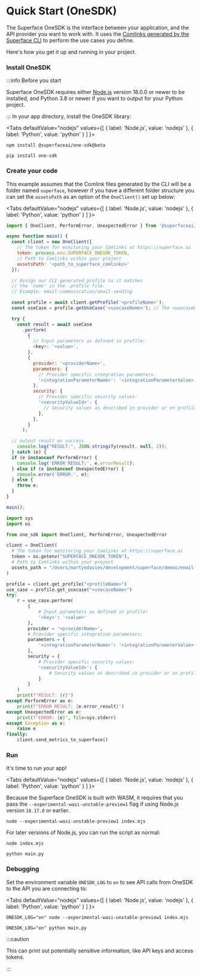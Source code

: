 
# Quick Start (OneSDK)

The Superface OneSDK is the interface between your application, and the API provider you want to work with. It uses the [Comlinks generated by the Superface CLI](./quick-start.mdx) to perform the use cases you define.

Here's how you get it up and running in your project.

<div class="count-steps-h3">

### Install OneSDK

:::info Before you start

Superface OneSDK requires either [Node.js](https://nodejs.dev/) version 18.0.0 or newer to be installed, and Python 3.8 or newer if you want to output for your Python project.

:::
In your app directory, install the OneSDK library:

<Tabs
  defaultValue="nodejs"
  values={[
    { label: 'Node.js', value: 'nodejs' },
    { label: 'Python', value: 'python' }
  ]
}>

  <TabItem value="nodejs">

```shell
npm install @superfaceai/one-sdk@beta
```

  </TabItem>
  <TabItem value="python">

```shell
pip install one-sdk
```

  </TabItem>
</Tabs>

### Create your code

This example assumes that the Comlink files generated by the CLI will be a folder named `superface`, however if you have a different folder structure you can set the `assetsPath` as an option of the `OneClient()` set up below:

<Tabs
  defaultValue="nodejs"
  values={[
    { label: 'Node.js', value: 'nodejs' },
    { label: 'Python', value: 'python' }
  ]
}>

<TabItem value="nodejs">

```js title="index.mjs"
import { OneClient, PerformError, UnexpectedError } from '@superfaceai/one-sdk';

async function main() {
  const client = new OneClient({
    // The token for monitoring your Comlinks at https://superface.ai
    token: process.env.SUPERFACE_ONESDK_TOKEN,
    // Path to Comlinks within your project
    assetsPath: '<path_to_superface_comlinks>'
  });

  // Assign our CLI generated profile so it matches
  // the 'name' in the .profile file.
  // Example: email-communication/email-sending

  const profile = await client.getProfile('<profileName>');
  const useCase = profile.getUseCase('<usecaseName>'); // The <usecaseName> is also found in the .profile file

  try {
    const result = await useCase
      .perform(
        {
          // Input parameters as defined in profile:
          <key>: '<value>',
        },
        {
          provider: '<providerName>',
          parameters: {
            // Provider specific integration parameters:
            '<integrationParameterName>': '<integrationParameterValue>',
          },
          security: {
            // Provider specific security values:
            '<securityValueId>': {
              // Security values as described in provider or on profile page
            },
          },
        }
      );

  // output result on success
    console.log("RESULT:", JSON.stringify(result, null, 2));
  } catch (e) {
  if (e instanceof PerformError) {
    console.log('ERROR RESULT:', e.errorResult);
  } else if (e instanceof UnexpectedError) {
    console.error('ERROR:', e);
  } else {
    throw e;
  }
}

main();
```

</TabItem>

<TabItem value="python">

```python title="main.py"
import sys
import os

from one_sdk import OneClient, PerformError, UnexpectedError

client = OneClient(
  # The token for monitoring your Comlinks at https://superface.ai
  token = os.getenv("SUPERFACE_ONESDK_TOKEN"),
  # Path to Comlinks within your project
  assets_path = "/Users/martyndavies/development/superface/demos/email-demo/superface"
)

profile = client.get_profile("<profileName>")
use_case = profile.get_usecase("<usecaseName>")
try:
    r = use_case.perform(
        {
            # Input parameters as defined in profile:
            '<key>': '<value>'
        },
        provider = '<providerName>',
        # Provider specific integration parameters:
        parameters = {
            '<integrationParameterName>': '<integrationParameterValue>'
        },
        security = {
            # Provider specific security values:
            '<securityValueId>': {
                # Security values as described in provider or on profile page
            }
        }
    )
    print(f"RESULT: {r}")
except PerformError as e:
    print(f"ERROR RESULT: {e.error_result}")
except UnexpectedError as e:
    print(f"ERROR: {e}", file=sys.stderr)
except Exception as e:
    raise e
finally:
    client.send_metrics_to_superface()
```

</TabItem>
</Tabs>

### Run

It's time to run your app!

<Tabs
  defaultValue="nodejs"
  values={[
    { label: 'Node.js', value: 'nodejs' },
    { label: 'Python', value: 'python' }
  ]
}>

<TabItem value="nodejs">

Because the Superface OneSDK is built with WASM, it requires that you pass the `--experimental-wasi-unstable-preview1` flag if using Node.js version `18.17.0` or earlier.

```shell
node --experimental-wasi-unstable-preview1 index.mjs
```

For later versions of Node.js, you can run the script as normal:

```shell
node index.mjs
```

</TabItem>

<TabItem value="python">

```shell
python main.py
```

</TabItem>
</Tabs>

### Debugging

Set the environment variable `ONESDK_LOG` to `on` to see API calls from OneSDK to the API you are connecting to:

<Tabs
  defaultValue="nodejs"
  values={[
    { label: 'Node.js', value: 'nodejs' },
    { label: 'Python', value: 'python' }
  ]
}>

<TabItem value="nodejs">

```shell
ONESDK_LOG="on" node --experimental-wasi-unstable-preview1 index.mjs
```

</TabItem>

<TabItem value="python">

```shell
ONESDK_LOG="on" python main.py
```

</TabItem>
</Tabs>

:::caution

This can print out potentially sensitive information, like API keys and access tokens.

:::

</div>
